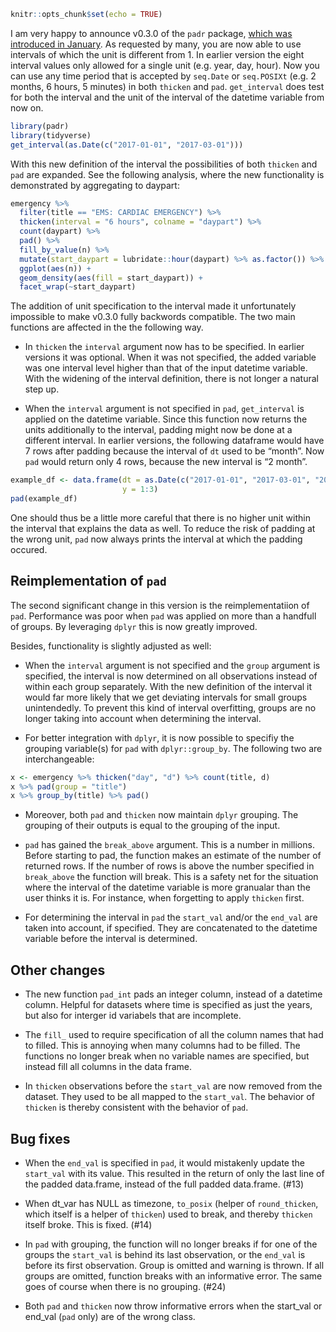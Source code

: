 ```r
knitr::opts_chunk$set(echo = TRUE)
```

I am very happy to announce v0.3.0 of the `padr` package, [which was introduced in January](https://edwinth.github.io/blog/padr-intro/). As requested by many, you are now able to use intervals of which the unit is different from 1. In earlier version the eight interval values only allowed for a single unit (e.g. year, day, hour). Now you can use any time period that is accepted by `seq.Date` or `seq.POSIXt` (e.g. 2 months, 6 hours, 5 minutes) in both `thicken` and `pad`. `get_interval` does test for both the interval and the unit of the interval of the datetime variable from now on.

```r
library(padr)
library(tidyverse)
get_interval(as.Date(c("2017-01-01", "2017-03-01")))
```

With this new definition of the interval the possibilities of both `thicken` and `pad` are expanded. See the following analysis, where the new functionality is demonstrated by aggregating to daypart:

```r
emergency %>% 
  filter(title == "EMS: CARDIAC EMERGENCY") %>% 
  thicken(interval = "6 hours", colname = "daypart") %>% 
  count(daypart) %>% 
  pad() %>% 
  fill_by_value(n) %>% 
  mutate(start_daypart = lubridate::hour(daypart) %>% as.factor()) %>% 
  ggplot(aes(n)) +
  geom_density(aes(fill = start_daypart)) +
  facet_wrap(~start_daypart)
```


The addition of unit specification to the interval made it unfortunately impossible to make v0.3.0 fully backwords compatible. The two main functions are affected in the the following way.

* In `thicken` the `interval` argument now has to be specified. In earlier versions it was optional. When it was not specified, the added variable was one interval level higher than that of the input datetime variable. With the widening of the interval definition, there is not longer a natural step up.

* When the `interval` argument is not specified in `pad`, `get_interval` is applied on the datetime variable. Since this function now returns the units additionally to the interval, padding might now be done at a different interval. In earlier versions, the following dataframe would have 7 rows after padding because the interval of `dt` used to be "month". Now `pad` would return only 4 rows, because the new interval is "2 month".

```r
example_df <- data.frame(dt = as.Date(c("2017-01-01", "2017-03-01", "2017-07-01")),
                         y = 1:3)
pad(example_df)
```

One should thus be a little more careful that there is no higher unit within the interval that explains the data as well. To reduce the risk of padding at the wrong unit, `pad` now always prints the interval at which the padding occured.

## Reimplementation of `pad`

The second significant change in this version is the reimplementatiion of `pad`. Performance was poor when `pad` was applied on more than a handfull of groups. By leveraging `dplyr` this is now greatly improved.

Besides, functionality is slightly adjusted as well:

* When the `interval` argument is not specified and the `group` argument is specified, the interval is now determined on all observations instead of within each group separately. With the new definition of the interval it would far more likely that we get deviating intervals for small groups unintendedly. To prevent this kind of interval overfitting, groups are no longer taking into account when determining the interval.

* For better integration with `dplyr`, it is now possible to specifiy the grouping variable(s) for `pad` with `dplyr::group_by`. The following two are interchangeable:

```r
x <- emergency %>% thicken("day", "d") %>% count(title, d)
x %>% pad(group = "title")
x %>% group_by(title) %>% pad()
```

* Moreover, both `pad` and `thicken` now maintain `dplyr` grouping. The grouping of their outputs is equal to the grouping of the input.

* `pad` has gained the `break_above` argument. This is a number in millions. Before starting to pad, the function makes an estimate of the number of returned rows. If the number of rows is above the number specified in `break_above` the function will break. This is a safety net for the situation where the interval of the datetime variable is more granualar than the user thinks it is. For instance, when forgetting to apply `thicken` first. 

* For determining the interval in `pad` the `start_val` and/or the `end_val` are taken into account, if specified. They are concatenated to the datetime variable before the interval is determined. 

## Other changes

* The new function `pad_int` pads an integer column, instead of a datetime column. Helpful for datasets where time is specified as just the years, but also for interger id variabels that are incomplete.

* The `fill_` used to require specification of all the column names that had to filled. This is annoying when many columns had to be filled. The functions no longer break when no variable names are specified, but instead fill all columns in the data frame.

* In `thicken` observations before the `start_val` are now removed from the dataset. They used to be all mapped to the `start_val`. The behavior of `thicken` is thereby consistent with the behavior of `pad`.

## Bug fixes

* When the `end_val` is specified in `pad`, it would mistakenly update the `start_val` with its value. This resulted in the return of only the last line of the padded data.frame, instead of the full padded data.frame. (#13)

* When dt_var has NULL as timezone, `to_posix` (helper of `round_thicken`, which itself is a helper of `thicken`) used to break, and thereby `thicken` itself broke. This is fixed. (#14)

* In `pad` with grouping, the function will no longer breaks if for one of the groups the `start_val` is behind its last observation, or the `end_val` is before its first observation. Group is omitted and warning is thrown. If all groups are omitted, function breaks with an informative error. The same goes of course when there is no grouping. (#24)

* Both `pad` and `thicken` now throw informative errors when the start_val or end_val (`pad` only) are of the wrong class.

